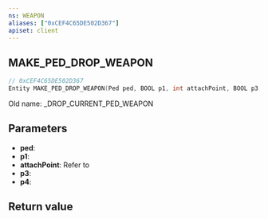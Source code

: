 ```yaml
---
ns: WEAPON
aliases: ["0xCEF4C65DE502D367"]
apiset: client
---
```

## MAKE_PED_DROP_WEAPON

```c
// 0xCEF4C65DE502D367
Entity MAKE_PED_DROP_WEAPON(Ped ped, BOOL p1, int attachPoint, BOOL p3, BOOL p4);
```

Old name: _DROP_CURRENT_PED_WEAPON

## Parameters
* **ped**:
* **p1**:
* **attachPoint**: Refer to <EmbeddedEnum type="eWeaponAttachPoint" />
* **p3**:
* **p4**:

## Return value
